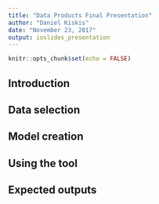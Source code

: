 ```yaml
---
title: "Data Products Final Presentation"
author: "Daniel Kiskis"
date: "November 23, 2017"
output: ioslides_presentation
---
```


```r
knitr::opts_chunk$set(echo = FALSE)
```

## Introduction


## Data selection

## Model creation

## Using the tool

## Expected outputs

